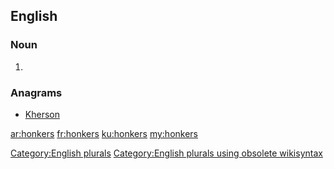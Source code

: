 ==English==

===Noun===
{{head|en}}

# {{plural of|honker}}

===Anagrams===
* [[Kherson#English|Kherson]]

[[Category:English plurals]][[Category:English plurals using obsolete wikisyntax]]

[[ar:honkers]]
[[fr:honkers]]
[[ku:honkers]]
[[my:honkers]]